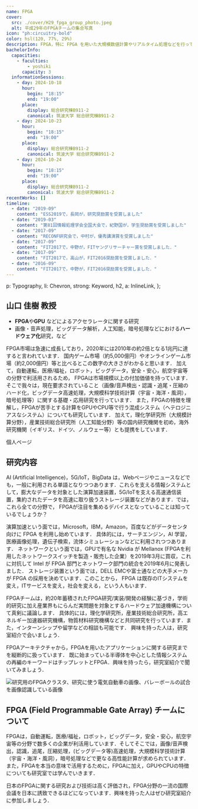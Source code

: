 ```yaml
---
name: FPGA
cover:
  src: ./cover/H29_fpga_group_photo.jpeg
  alt: 平成29年のFPGAチームの集合写真
icon: "ph:circuitry-bold"
color: hsl(120, 77%, 29%)
description: FPGA，特に FPGA を用いた大規模数値計算やリアルタイム処理などを行っています
bachelorInfo:
  capacities:
    - faculties:
        - yoshiki
      capacity: 3
  informationSessions:
    - day: 2024-10-18
      hour:
        begin: "18:15"
        end: "19:00"
      place:
        display: 総合研究棟B911-2
        canonical: 筑波大学 総合研究棟B911-2
    - day: 2024-10-23
      hour:
        begin: "18:15"
        end: "19:00"
      place:
        display: 総合研究棟B911-2
        canonical: 筑波大学 総合研究棟B911-2
    - day: 2024-10-24
      hour:
        begin: "18:15"
        end: "19:00"
      place:
        display: 総合研究棟B911-2
        canonical: 筑波大学 総合研究棟B911-2
recentWorks: []
timeline:
  - date: "2019-09"
    content: "ESS2019で，長岡が，研究奨励賞を受賞しました"
  - date: "2019-03"
    content: "第81回情報処理学会全国大会で，紀野国が，学生奨励賞を受賞しました"
  - date: "2017-09"
    content: "RECONF研究会で，中村が，優秀講演賞を受賞しました"
  - date: "2017-09"
    content: "FIT2017で，中野が，FITヤングリサーチャー賞を受賞しました．"
  - date: "2017-09"
    content: "FIT2017で，高山が，FIT2016奨励賞を受賞しました．"
  - date: "2016-09"
    content: "FIT2017で，中野が，FIT2016奨励賞を受賞しました．"
---
```



  p: Typography,
  li: Chevron,
  strong: Keyword,
  h2,
  a: InlineLink,
};

## 山口 佳樹 教授

- **FPGA**や**GPU** などによるアクセラレータに関する研究
- 画像・音声処理，ビッグデータ解析，人工知能，暗号処理などにおける**ハードウェア化**研究，など

FPGA市場は急速に成長しており，2020年には2010年の約2倍となる1兆円に達すると言われています．
国内ゲーム市場（約5,000億円）やオンラインゲーム市場（約2,000億円）等と比べるとこの数字の大きさがわかると思います．
加えて，自動運転，医療/福祉，ロボット，ビッグデータ，安全・安心，航空宇宙等の分野で利活用されるため，
FPGAは市場規模以上の付加価値を持っています．
そこで我々は，現在要求されていること（画像/音声検出・認識・追尾・圧縮のハード化，ビッグデータ高速処理，大規模科学技術計算（宇宙・海洋・風洞），暗号処理等）に関する基礎・応用研究を行っています．
また，FPGAの特徴を理解し，FPGAが苦手とする計算をGPUやCPU等で行う混成システム（ヘテロジニアスなシステム）についても研究しています．
加えて，理化学研究所（大規模計算分野），産業技術総合研究所（人工知能分野）等の国内研究機関を初め，海外研究機関（イギリス、ドイツ、ノルウェー等）とも提携をしています．

<ReadMoreLink href="https://www.lila.cs.tsukuba.ac.jp">個人ページ</ReadMoreLink>

## 研究内容

AI (Artificial Intelligence)，5G/IoT，BigData
は，Webページやニュースなどでも，一般に利用される単語となりつつあります．これらを支える情報システムとして，膨大なデータを対象とした演算加速装置，5G/IoTを支える高速通信装置，集約されたデータを高速に取り扱うストレージ装置などがあります．では，これら全ての分野で，
FPGAが注目を集めるデバイスとなっていることは知っているでしょうか？

演算加速という面では，Microsoft，IBM，Amazon，百度などがデータセンタ向けに
FPGA を利用し始めています． 具体的には，サーチエンジン，AI
学習，医療画像処理，遺伝子検索，流体シミュレーションなどに利用されつつあります．
ネットワークという面では，GPUで有名な Nvidia が Mellanox
(FPGAを利用したネットワークスイッチを製造・販売した企業）を2019年3月に買収，これに対抗して
Intel が FPGA 部門とネットワーク部門の統合を2019年6月に発表しました．
ストレージ装置という面では，DELL EMCや富士通などの大手メーカが FPGA
の採用を決めています．このことから， FPGA
は既存のITシステムを変え，ITサービスを変え，社会を変える，という人もいます．

FPGAチームは，約20年蓄積されたFPGA研究/実装/開発の経験に基づき，学術的研究に加え産業界もにらんだ実問題を対象とするハードウェア加速機構について真剣に議論します．
具体的には，理化学研究所，産業技術総合研究所，高エネルギー加速器研究機構，物質材料研究機構などと共同研究を行っています．また，インターンシップや留学などの相談も可能です．
興味を持った人は，研究室紹介で会いましょう．

FPGAアーキテクチャから，FPGAを用いたアプリケーションに関する研究までを縦断的に扱っています．
既に始まっている半導体を中心とした情報システムの再編のキーワードはチップレットとFPGA．興味を持ったら，研究室紹介で聞いてみましょう．

<Image
  src={IntroImage}
  alt="研究用のFPGAクラスタ、研究に使う電気自動車の画像、バレーボールの試合を画像認識している画像"
/>

## FPGA (Field Programmable Gate Array) チームについて

FPGAは，自動運転，医療/福祉，ロボット，ビッグデータ，安全・安心，航空宇宙等の分野で数多くの企業が利活用しています．そしてそこでは，画像/音声検出，認識，追尾，圧縮処理，(ビッグデータ等)高速処理，大規模科学技術計算（宇宙・海洋・風洞），暗号処理などで更なる高性能計算が求められています．また，FPGAを本当の意味で活用するために，FPGAに加え，GPUやCPUの特徴についても研究室では学んでいきます．

日本のFPGAに関する研究および技術は高く評価され，FPGA分野の一流の国際会議を日本に誘致できるほどになっています．興味を持った人はぜひ研究室紹介に参加しましょう．
